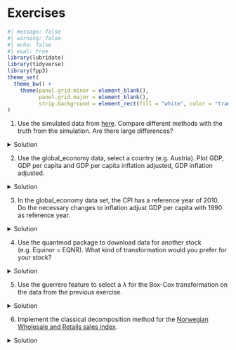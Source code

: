 # Exercises

```r
#| message: false
#| warning: false
#| echo: false
#| eval: true
library(lubridate)
library(tidyverse)
library(fpp3)
theme_set(
  theme_bw() + 
    theme(panel.grid.minor = element_blank(),
          panel.grid.major = element_blank(),
          strip.background = element_rect(fill = "white", color = "transparent"))
)

```

1.  Use the simulated data from [here](https://holleland.github.io/BAN430/3_adjustments.html#time-series-components-and-seasonal-adjustment). Compare different methods with the truth from the simulation. Are there large differences?

<details>

<summary>Solution</summary>

Since the simulated data is daily, we cannot use the x11 and seats methods. We will therefore only compare the STL and classical decomposition. 

We start by re-running the simulation and creating a tsibble. 
```r
set.seed(1344)
library(fpp3)
theme_set(theme_bw())
dat <- tibble(
  date = seq(as.Date("2015-01-01"), as.Date("2020-12-31"), by = "1 day"),
  t = 1:length(date),
  Tt = 100+9*t/300 + .5*((t-1000)/200)^3+(.87*cos(2*pi*t/1200)+.42*sin(2*pi*t/600))*11,
  St = (.94*cos(2*pi*t/365) -1.2*sin(2* pi*t/365))*13,
  Rt = rnorm(length(date), sd = 15),
  Yt = Tt + St +  Rt
) 

dat <- as_tsibble(dat, index = date)
```

Then we do the decomposition, classical and STL:
```r
decomp <- dat %>% 
  model(
    classic = classical_decomposition(Yt~season(period = "1 year"), type = "additive"),
    stl = STL(Yt~season(period = "1 year"), robust = TRUE)
) %>% components() %>%
  # For some reason, the classic and stl uses differnt naming conventions:
  mutate(random = ifelse(is.na(remainder), random, remainder),
          seasonal = ifelse(is.na(`season_1 year`), seasonal, `season_1 year`))
# Adjusting the names of dat to fit with the decomp
names(dat) <- c("date", "t", "trend", "seasonal", "random", "Yt")
dat$.model = "simulation"
# Classical decomposition: 
decomp %>% filter(.model == "classic") %>% autoplot()+ labs(title= "Classical")
# STL: 
decomp %>% filter(.model == "stl") %>% autoplot() + labs(title= "STL")
# Simulation: 
decomp %>% bind_rows(dat) %>% filter(.model == "simulation") %>% autoplot()
# All
decomp %>% bind_rows(dat) %>% autoplot()
```
With the setting I used here, it does not seem that the decomposition methods manage to get as smooth estimate for the seasonal component as we see in the simulation, but for the trend part the fit is almost perfect. 

</details>

2.  Use the global_economy data, select a country (e.g. Austria). Plot GDP, GDP per capita and GDP per capita inflation adjusted, GDP inflation adjusted.

<details>

<summary>Solution</summary>

```r
#| message: false
#| warning: false
library(fpp3)
library(tidyverse)
dat <- global_economy %>% 
  filter(Country == "Austria")
dat %>% autoplot(GDP)
dat %>% autoplot(GDP/Population)
dat %>% autoplot(GDP/Population * 100/CPI)
dat %>% autoplot(GDP * 100/CPI)

```

</details>

3.  In the global_economy data set, the CPI has a reference year of 2010. Do the necessary changes to inflation adjust GDP per capita with 1990 as reference year.

<details>

<summary>Solution</summary>

```r
library(fpp3)
library(tidyverse)
dat <- global_economy %>% 
  filter(Country == "Austria")

# -- Extracting the CPI in 1990: --
cpi1990 <- dat %>% filter(Year ==1990) %>% pull(CPI)

# -- Transforming such that CPI1990 is 100 in 1990: --
dat <- dat %>% mutate(CPI1990 = CPI / cpi1990 * 100)

# -- Plotting Inflation adjusted GDP per capita: --
dat %>% autoplot(GDP/Population * 100/CPI1990) + 
  labs(y = "Inflation adjusted GDP per capita (1990 US$)") +
  geom_line(aes(y= GDP/Population * 100/CPI), col = 2)

# -- Comparing the two CPIs: --
dat %>% 
  pivot_longer(cols = c(CPI,CPI1990)) %>%
  ggplot(aes(x = Year, y = value, col = name)) + geom_line()+
  geom_hline(yintercept = 100) +
  scale_color_manual(values = c("red","blue"))+
  geom_segment(x = 1990,xend = 1990, y = -Inf, yend =100, lty = 2, col = "blue")+
  geom_segment(x = 2010,xend = 2010, y = -Inf, yend =100, lty = 2, col = "red")+
  labs(title = "Differences between CPI with reference year 1990 and 2010",
       y = "Consumer Price Index") +
  theme(legend.title = element_blank())

```

</details>

4.  Use the quantmod package to download data for another stock (e.g. Equinor = EQNR). What kind of transformation would you prefer for your stock?

<details>
<summary> Solution</summary>

I choose the Norwegian company Equinor.

```r
library(quantmod)
# Equinor: 
getSymbols("EQNR")
close.price <- tibble(
  close = as.numeric(EQNR$EQNR.Close),
  date  = time(EQNR)
) %>% as_tsibble(index = date) 

# -- Plot closing price: --
close.price %>% autoplot(close) +
  labs(title = "Apple Closing price", 
       y     = "US$")

close.price <- close.price %>% 
  mutate(logclose  = log(close), # log-transform
         logreturn = c(NA, diff(logclose)), # log returns
         return    = c(NA, diff(close)/close[-nrow(close.price)]) # Returns
         ) 

close.price %>% 
  pivot_longer(-date) %>%
  ggplot(aes(x=date, y = value))+ geom_line()+ 
  facet_wrap(~name, scales = "free_y")
```
The return series seem to be good alternatives, also for this stock! The Box-Cox transformation seem to take away some of the trend-cycles in the raw data.

</details>
5.  Use the guerrero feature to select a $\lambda$ for the Box-Cox transformation on the data from the previous exercise.


<details>
<summary>Solution</summary>
```r
# -- Box-cox-transform --
lambda <- close.price %>%
  features(close, features = guerrero) %>%
  pull(lambda_guerrero)
lambda
close.price <- close.price %>%
  mutate(boxcox = box_cox(close,lambda))
close.price %>%
  autoplot(boxcox) +
  labs(y = "",
       title = latex2exp::TeX(paste0(
         "Transformed apple closing price with $\\lambda$ = ",
         round(lambda,3))))+
  # adding the blue close price
  geom_line(aes(y=close), col = 4)
```
</details>

6. Implement the classical decomposition method for the [Norwegian Wholesale and Retails sales index](https://github.com/holleland/BAN430/raw/master/data/wholesale_and_retails_index_norway.rds). 

<details>
<summary>Solution</summary>
```r
# Load the data: 
wholesale  <- readRDS(file= "data/wholesale_and_retails_index_norway.rds")

# Home-made classical decomposition: 
classic_decomp <- wholesale %>% 
  rename(Index = `Wholesale and retail sales index`) %>%
  mutate(`12-MA` = slider::slide_dbl(Index, mean, .before = 5, .after = 6, .complete = TRUE),
         trend = slider::slide_dbl(`12-MA`, mean, .before = 1, .after = 0, .complete = TRUE), #`2x12-MA` TREND ESTIMATE
         detrend = Index - trend,
         MONTH = month(yearmonth)
         )  %>% 
  group_by(MONTH) %>%
  mutate(season = mean(detrend, na.rm=T)) %>% # SEASON ESTIMATE
  ungroup()
```
To adjust the seasonal component to sum-to-zero, we update it as
$$S_t^\star = S_t - |S_t| \cdot \frac{\sum_s S_s}{\sum_s |S_s|}.$$
```r
# Adjust season to sum-to-zero
S <- sum(classic_decomp$season)
A <- sum(abs(classic_decomp$season))
classic_decomp <- classic_decomp %>% 
  mutate(seasonal = season - abs(season)*S/A) %>% 
# Calculate remainder R = Y - T - S
  mutate(random = Index - trend - seasonal) %>% # REMAINDER
  ungroup() %>%
  select(yearmonth, Index, trend, seasonal, random) %>%
  mutate(.model = "homemade")
# Plot results: 
classic_decomp %>% 
  pivot_longer(cols =c(-yearmonth,-.model)) %>%
  mutate(name = factor(name, 
                       levels = c("Index", "trend", "seasonal", "random"))) %>%
ggplot(aes(x= yearmonth, y = value))+geom_line()+
facet_wrap( ~ name, ncol = 1, scales = "free_y")

# Let's compare with the automatic one: 
wholesale %>% 
  rename(Index = `Wholesale and retail sales index`) %>%
  model(
    classical_decomposition(Index)
  ) %>%
  components() %>% 
  bind_rows(classic_decomp) %>% 
  autoplot()
```

Perfect match!

</details>